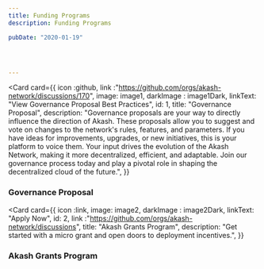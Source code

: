 ```yaml
---
title: Funding Programs
description: Funding Programs

pubDate: "2020-01-19"




---
```








<Card
  card={{
    icon :github,
    link :"https://github.com/orgs/akash-network/discussions/170",
    image: image1,
    darkImage : image1Dark,
    linkText: "View Governance Proposal Best Practices",
    id: 1,
    title: "Governance Proposal",
    description:
      "Governance proposals are your way to directly influence the direction of Akash. These proposals allow you to suggest and vote on changes to the network's rules, features, and parameters. If you have ideas for improvements, upgrades, or new initiatives, this is your platform to voice them. Your input drives the evolution of the Akash Network, making it more decentralized, efficient, and adaptable. Join our governance process today and play a pivotal role in shaping the decentralized cloud of the future.",
  }}
>
### Governance Proposal
</Card>


<Card
  card={{
    icon :link,
    image: image2,
    darkImage : image2Dark,
    linkText: "Apply Now",
    id: 2,
       link :"https://github.com/orgs/akash-network/discussions",
    title: "Akash Grants Program",
    description:
      "Get started with a micro grant and open doors to deployment incentives.",
  }}
>
### Akash Grants Program
</Card>